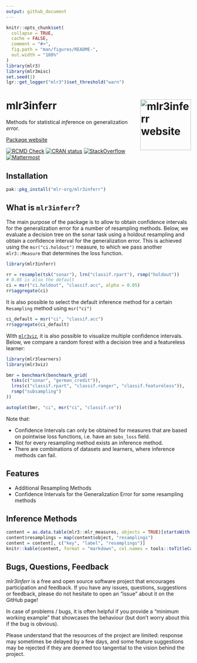 ```yaml
---
output: github_document
---
```


<!-- README.md is generated from README.Rmd. Please edit that file -->

```r
knitr::opts_chunk$set(
  collapse = TRUE,
  cache = FALSE,
  comment = "#>",
  fig.path = "man/figures/README-",
  out.width = "100%"
)
library(mlr3)
library(mlr3misc)
set.seed(1)
lgr::get_logger("mlr3")$set_threshold("warn")
```

# mlr3inferr <a href="https://mlr3inferr.mlr-org.com"><img src="man/figures/logo.png" align="right" height="138" alt="mlr3inferr website" /></a>

Methods for statistical *inf*erence on generalization *err*or.

[Package website](https://mlr3inferr.mlr-org.com/)

<!-- badges: start -->
[![RCMD Check](https://github.com/mlr-org/mlr3inferr/actions/workflows/r-cmd-check.yml/badge.svg)](https://github.com/mlr-org/mlr3inferr/actions/workflows/r-cmd-check.yml)
[![CRAN status](https://www.r-pkg.org/badges/version/mlr3inferr)](https://CRAN.R-project.org/package=mlr3inferr)
[![StackOverflow](https://img.shields.io/badge/stackoverflow-mlr3-orange.svg)](https://stackoverflow.com/questions/tagged/mlr3)
[![Mattermost](https://img.shields.io/badge/chat-mattermost-orange.svg)](https://lmmisld-lmu-stats-slds.srv.mwn.de/mlr_invite/)
<!-- badges: end -->



## Installation

```r
pak::pkg_install("mlr-org/mlr3inferr")
```


## What is `mlr3inferr`?

The main purpose of the package is to allow to obtain confidence intervals for the generalization error for a number of resampling methods.
Below, we evaluate a decision tree on the sonar task using a holdout resampling and obtain a confidence interval for the generalization error.
This is achieved using the `msr("ci.holdout")` measure, to which we pass another `mlr3::Measure` that determines the loss function.


```r
library(mlr3inferr)

rr = resample(tsk("sonar"), lrn("classif.rpart"), rsmp("holdout"))
# 0.05 is also the default
ci = msr("ci.holdout", "classif.acc", alpha = 0.05)
rr$aggregate(ci)
```

It is also possible to select the default inference method for a certain `Resampling` method using `msr("ci")`

```r
ci_default = msr("ci", "classif.acc")
rr$aggregate(ci_default)
```

With [`mlr3viz`](https://mlr3viz.mlr-org.com), it is also possible to visualize multiple confidence intervals.
Below, we compare a random forest with a decision tree and a featureless learner:


```r
library(mlr3learners)
library(mlr3viz)

bmr = benchmark(benchmark_grid(
  tsks(c("sonar", "german_credit")),
  lrns(c("classif.rpart", "classif.ranger", "classif.featureless")),
  rsmp("subsampling")
))

autoplot(bmr, "ci", msr("ci", "classif.ce"))
```

Note that:

* Confidence Intervals can only be obtained for measures that are based on pointwise loss functions, i.e. have an `$obs_loss` field.
* Not for every resampling method exists an inference method.
* There are combinations of datasets and learners, where inference methods can fail.

## Features

* Additional Resampling Methods
* Confidence Intervals for the Generalization Error for some resampling methods 


## Inference Methods

```r
content = as.data.table(mlr3::mlr_measures, objects = TRUE)[startsWith(get("key"), "ci."),]
content$resamplings = map(content$object, "resamplings")
content = content[, c("key", "label", "resamplings")]
knitr::kable(content, format = "markdown", col.names = tools::toTitleCase(names(content)))
```


## Bugs, Questions, Feedback

*mlr3inferr* is a free and open source software project that
encourages participation and feedback. If you have any issues,
questions, suggestions or feedback, please do not hesitate to open an
“issue” about it on the GitHub page\!

In case of problems / bugs, it is often helpful if you provide a
“minimum working example” that showcases the behaviour (but don’t
worry about this if the bug is obvious).

Please understand that the resources of the project are limited:
response may sometimes be delayed by a few days, and some feature
suggestions may be rejected if they are deemed too tangential to the
vision behind the project.
